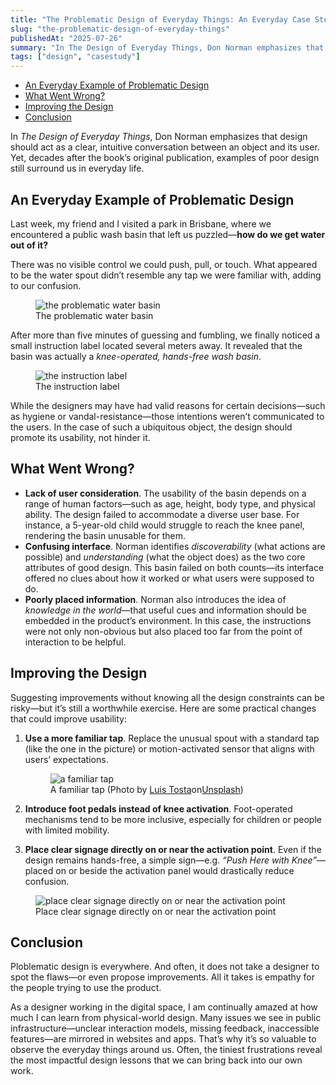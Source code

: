 ```yaml
---
title: "The Problematic Design of Everyday Things: An Everyday Case Study"
slug: "the-problematic-design-of-everyday-things"
publishedAt: "2025-07-26"
summary: "In The Design of Everyday Things, Don Norman emphasizes that design should act as a clear, intuitive conversation between an object and its user. Yet, decades after the book’s original publication, examples of poor design still surround us in everyday life."
tags: ["design", "casestudy"]
---
```


- [An Everyday Example of Problematic Design](#an-everyday-example-of-problematic-design)
- [What Went Wrong?](#what-went-wrong)
- [Improving the Design](#improving-the-design)
- [Conclusion](#conclusion)

In _The Design of Everyday Things_, Don Norman emphasizes that design should act as a clear, intuitive conversation between an object and its user. Yet, decades after the book’s original publication, examples of poor design still surround us in everyday life.

## An Everyday Example of Problematic Design

Last week, my friend and I visited a park in Brisbane, where we encountered a public wash basin that left us puzzled—**how do we get water out of it?**

There was no visible control we could push, pull, or touch. What appeared to be the water spout didn’t resemble any tap we were familiar with, adding to our confusion.

<figure style={{ textAlign: "center" }}>
  <img
    src="/the-problematic-design-of-everyday-things/water_basin.jpg"
    alt="the problematic water basin"
    style={{ marginBottom: "8px", maxWidth: "500px" }}
  />
  <figcaption>The problematic water basin</figcaption>
</figure>

After more than five minutes of guessing and fumbling, we finally noticed a small instruction label located several meters away. It revealed that the basin was actually a _knee-operated, hands-free wash basin_.

<figure style={{ textAlign: "center" }}>
  <img
    src="/the-problematic-design-of-everyday-things/sign.jpg"
    alt="the instruction label"
    style={{ marginBottom: "8px", maxWidth: "500px" }}
  />
  <figcaption>The instruction label</figcaption>
</figure>

While the designers may have had valid reasons for certain decisions—such as hygiene or vandal-resistance—those intentions weren’t communicated to the users. In the case of such a ubiquitous object, the design should promote its usability, not hinder it.

## What Went Wrong?

- **Lack of user consideration**. The usability of the basin depends on a range of human factors—such as age, height, body type, and physical ability. The design failed to accommodate a diverse user base. For instance, a 5-year-old child would struggle to reach the knee panel, rendering the basin unusable for them.
- **Confusing interface**. Norman identifies _discoverability_ (what actions are possible) and _understanding_ (what the object does) as the two core attributes of good design. This basin failed on both counts—its interface offered no clues about how it worked or what users were supposed to do.
- **Poorly placed information**. Norman also introduces the idea of _knowledge in the world_—that useful cues and information should be embedded in the product’s environment. In this case, the instructions were not only non-obvious but also placed too far from the point of interaction to be helpful.

## Improving the Design

Suggesting improvements without knowing all the design constraints can be risky—but it’s still a worthwhile exercise. Here are some practical changes that could improve usability:

1. **Use a more familiar tap**. Replace the unusual spout with a standard tap (like the one in the picture) or motion-activated sensor that aligns with users’ expectations.

   <figure style={{ textAlign: "center" }}>
     <img
       src="/the-problematic-design-of-everyday-things/tap.jpg"
       alt="a familiar tap"
       style={{ marginBottom: "8px", maxWidth: "500px" }}
     />
     <figcaption>
       A familiar tap (Photo by <a href="https://unsplash.com/@luis_tosta?utm_content=creditCopyText&utm_medium=referral&utm_source=unsplash">Luis Tosta</a>on<a href="https://unsplash.com/photos/tilt-shift-lens-photography-of-black-steel-faucet-SVeCm5KF_ho?utm_content=creditCopyText&utm_medium=referral&utm_source=unsplash">Unsplash</a>)
     </figcaption>
   </figure>

2. **Introduce foot pedals instead of knee activation**. Foot-operated mechanisms tend to be more inclusive, especially for children or people with limited mobility.
3. **Place clear signage directly on or near the activation point**. Even if the design remains hands-free, a simple sign—e.g. _“Push Here with Knee”_—placed on or beside the activation panel would drastically reduce confusion.

<figure style={{ textAlign: "center" }}>
  <img
    src="/the-problematic-design-of-everyday-things/water_basin_sign.png"
    alt="place clear signage directly on or near the activation point"
    style={{ marginBottom: "8px", maxWidth: "500px" }}
  />
  <figcaption>Place clear signage directly on or near the activation point</figcaption>
</figure>

## Conclusion

Ploblematic design is everywhere. And often, it does not take a designer to spot the flaws—or even propose improvements. All it takes is empathy for the people trying to use the product.

As a designer working in the digital space, I am continually amazed at how much I can learn from physical-world design. Many issues we see in public infrastructure—unclear interaction models, missing feedback, inaccessible features—are mirrored in websites and apps. That’s why it’s so valuable to observe the everyday things around us. Often, the tiniest frustrations reveal the most impactful design lessons that we can bring back into our own work.

